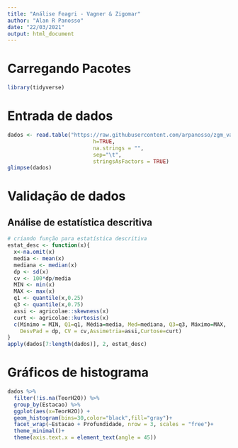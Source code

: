 ```yaml
---
title: "Análise Feagri - Vagner & Zigomar"
author: "Alan R Panosso"
date: "22/03/2021"
output: html_document
---
```


# Carregando Pacotes

```r
library(tidyverse)
```


# Entrada de dados
```r
dados <- read.table("https://raw.githubusercontent.com/arpanosso/zgm_vagnr_feagri/main/dados/Dados_gerais.txt",
                           h=TRUE,
                           na.strings = "",
                           sep="\t",
                           stringsAsFactors = TRUE)
glimpse(dados)
```

# Validação de dados  
## Análise de estatística descritiva  

```r
# criando função para estatística descritiva
estat_desc <- function(x){
  x<-na.omit(x)
  media <- mean(x)
  mediana <- median(x)
  dp <- sd(x)
  cv <- 100*dp/media
  MIN <- min(x)
  MAX <- max(x)
  q1 <- quantile(x,0.25)
  q3 <- quantile(x,0.75)
  assi <- agricolae::skewness(x)
  curt <- agricolae::kurtosis(x)
  c(Mínimo = MIN, Q1=q1, Média=media, Med=mediana, Q3=q3, Máximo=MAX,
    DesvPad = dp, CV = cv,Assimetria=assi,Curtose=curt)
}
apply(dados[7:length(dados)], 2, estat_desc)
```

# Gráficos de histograma

```r
dados %>% 
  filter(!is.na(TeorH2O)) %>% 
  group_by(Estacao) %>% 
  ggplot(aes(x=TeorH2O)) +
  geom_histogram(bins=30,color="black",fill="gray")+
  facet_wrap(~Estacao + Profundidade, nrow = 3, scales = "free")+
  theme_minimal()+
  theme(axis.text.x = element_text(angle = 45))
```

